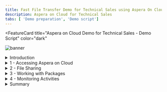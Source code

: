 ```yaml
---
title: Fast File Transfer Demo for Technical Sales using Aspera On Cloud
description: Aspera on Cloud for Technical Sales
tabs: [ 'Demo preparation', 'Demo script']
---
```


<FeatureCard
  title="Aspera on Cloud Demo for Technical Sales - Demo Script"
  color="dark"
  >

![banner](./images/banner-tech.jpg)

</FeatureCard>

<span id="place1"></span>

<details>
<summary>Introduction</summary>
<br/>
Hello everyone. Today we will demonstrate how Aspera on Cloud transfers, distributes, and synchronizes large files and data sets globally at maximum speed.
<br/><br/>
Today, businesses across industries are facing greater challenges moving large files and massive sets of data quickly and reliably between global sites and teams. Failing to meet these challenges can limit an organization’s ability to meet critical business imperatives that yield increased revenues, reduced costs, improved customer service, and new or improved business models.
<br/><br/>
Aspera FASP technology has the ability to move large amounts of data in a variety of ways, including both file transfer and streaming.  Regardless of the size of data - megabytes, gigabytes, or terabytes, we can transfer it quickly, securely, and reliably around the world.  Our solutions integrate the latest security technologies, practices and auditing practices to keep your data safe.Today's demo will focus on file transfer.  We will demonstrate the use of our Software as a Service solution Aspera on Cloud to upload and download files to a repository and send packages of files to another party.
<br/><br/>
This demo shows a typical file transfer scenario between different users in a company. Here we will see how to transfer, distribute, and synchronize files and data sets globally at maximum speed. We will learn how to accelerate collaboration with teams around the world on big data and large files. At the same time, we will see how to monitor and control data transfers.
<br/><br/>
Let’s get started!

<br/><br/>

(Demo intro slides <a href="./files/Aspera for Sellers - Presentation.pptx" target="_blank" rel="noreferrer">here</a>)

<br/>


</details>

<details>
<summary>1 - Accessing Aspera on Cloud</summary>

<br/>

| **1.1** | **Accessing the Environment** |
| :--- | :--- |
| **Narration** | In this demo we are using Aspera on Cloud. Aspera on Cloud is IBM’s on-demand SaaS offering for global content transfer and exchange. The service enables organizations to move large files and data sets – securely and reliably – across on-premises and multi-cloud environments at unrivaled speed. Let’s see Aspera on Cloud in action. Let me begin by logging in.  |
| **Action** &nbsp; 1.1.1 | Open your Aspera on Cloud Demo organization URL. If you don't know your URL, open the <a href="https://ibmaspera.com/help/find-organizations" target="_blank">Welcome to IBM Aspera on Cloud page</a> and click on your organization on **Recently viewed organizations** (if you are not able to see your organization here, find your organization using your email address). <br/><br/> ![](images/access-env-1.png) |
| **Action** &nbsp; 1.1.2 | Click **Log in with IBMid**. (If necessary enter your IBMid and password)  <br/<br/> ![](images/access-env-2.png)|

<br/>

| **1.2** | **Welcome page** |
| :--- | :--- |
| **Narration** | Here we have our Aspera on Cloud organization. Using Aspera on Cloud, organizations can store and readily access files and folders in multiple cloud-based and on-premises storage systems. Sharing among users is as easy as browsing or dragging-and-dropping files – regardless of where the files are located – freeing collaboration from traditional boundaries among colleagues in both local and remote locations. <br/><br/> When we login the first time, we see the list of applications we have access to. Aspera on Cloud include multiples applications: Files to manage and share files and folders; Packages to send and download files; Activity to track usage and user activities; Automation to create automated tasks to simplify workflows and Admin to manage user and configure server settings. Users will only see and access applications that they have permission to use. <br/><br/> In this page, we can define a default app to open by default when we access or Aspera on Cloud organization. Let’s start using Files. |
| **Action** &nbsp; 1.2.1 | Describe and show all apps (don't click). <br/><br/> ![](images/welcome-1.png) |
| **Action** &nbsp; 1.2.2 | Show how to make an app default (don't click). <br/><br/> ![](images/welcome-2.png) |
| **Action** &nbsp; 1.2.3 | Open **Files**. <br/><br/> ![](images/welcome-3.png) |

<br/>

**[Go to top](#place1)**

</details>

<details>

<summary>2 - File Sharing</summary>

<br/>

| **2.1** | **Create Folder** |
| :--- | :--- |
| **Narration** | Here we are in Marketing workspace. But what is a workspace? The workspace is a collection of Aspera on Cloud users working together—on a project perhaps, or in a department or division. Users in a given workspace can freely collaborate with other members of the same workspace. <br/><br/> The workspace name displays in the upper left corner, immediately below the app name (in this case: Files).  You may be a member of more than one workspace. You may have different permissions and access in one workspace than you do in another. <br/><br/> As a workspace member in the Files app, you have access to a collection of folders shared with you by your administrator and by other members of your workspace. When others share a folder, they may share it with you only, or they may share it with multiple people. Your collection of folders may be very different than the collection of another user in the same workspace, though you may share some of the same folders. <br/><br/> Right now, we don’t have any folders in our Workspace. Let’s create the first one. |
| **Action** &nbsp; 2.1.1 | Describe and show the Marketing Workspace (don't click). <br/><br/>  ![](images/folder-1.png) |
| **Action** &nbsp; 2.1.2 | Click **New** (A), then click **Create folder** (B). <br/><br/>  ![](images/folder-2.png) |
| **Action** &nbsp; 2.1.3 | Enter **Campaigns** as your folder name (A) and click **Create** (B). <br/><br/>  ![](images/folder-3.png) |
<br/>

| **2.2** | **Upload File** |
| :--- | :--- |
| **Narration** | Files app members with proper permission can upload files and folders from any accessible source to the app. Once the file or folder is uploaded, that user can share it with others. Until the file or folder is shared, it is visible and accessible only to the user who uploaded it. As part of Marketing team, we need to share a 200MB campaign media file with other members. Let’s see how easy and quick to do it using Aspera. |
| **Action** &nbsp; 2.2.1 | Open **Campaigns** folder. <br/><br/>  ![](images/uploadfile-1.png) |
| **Action** &nbsp; 2.2.2 | Click **New** (A) and click **Upload file** (B). <br/><br/>  ![](images/uploadfile-2.png) |
| **Action** &nbsp; 2.2.3 | If Aspera Connect request permission to access your computer, click **Yes**. <br/><br/>  ![](images/uploadfile-3.png) |
| **Action** &nbsp; 2.2.4 | Feel free to select a file based in your network bandwith. If you have a good network, select a large file, for example 200 MB. <br/><br/>  ![](images/uploadfile-4.png) |
<br/>

| **2.3** | **File Transfer** |
| :--- | :--- |
| **Narration** | Aspera on Cloud uses IBM Aspera’s FASP protocol, which overcomes the limitations of other file-transfer technologies. By moving large data sets at maximum speed, reliably and securely – regardless of network conditions, physical distance between sites, and file size, type, or number – Aspera technology enables a new world of collaboration, sharing, and content delivery. Let’s see here, how fast is to transfer this large file. |
| **Action** &nbsp; 2.3.1 | Click on **Transfer Activity** button. <br/><br/>  ![](images/transfer-1.png) |
| **Action** &nbsp; 2.3.2 | Show the **Transfer Activity details**. <br/><br/>  ![](images/transfer-2.png) |
| **Action** &nbsp; 2.3.3 | Close the **Transfer Activity dialog**. <br/><br/>  ![](images/transfer-3.png) |
<br/>

| **2.4** | **Share with collaborators** |
| :--- | :--- |
| **Narration** | From the Files app we can easily Download, Move, Copy, Favorite, Send in package, and for some files we are able to Preview (for example PDFs, videos and images).  Now, let’s see how to share a folder. Let’s go back to our All Files view. <br/><br/> Sharing folders using the Aspera on Cloud Files app is like collaborating using a shared file repository. Each user has access to certain folders in the repo, with specific permissions to each folder. Files app users can share their folders with others, assigning content permissions to each recipient. Keep in mind that if you upload to your Files app, no one sees your folder until you share it with them. Let’s share our folder, by clicking on context menu and select Share. <br/><br/> In share dialog we can share with a member. We just need to enter the member’s email id. Another possibility is to enter a Workspace name to share with all workspace members. After that, we just need to define the Permissions. Behind the scenes, the user will receive an email about the Share event. Great! our folder is accessible for all members of the Workspace. Later in this demo we will see how to add users in your workspace. |
| **Action** &nbsp; 2.4.1 | Select the **200 MB file checkbox** (A). Show the actions available (B). Click **Cancel** (C).  <br/><br/>  ![](images/sharefolder-1.png) |
| **Action** &nbsp; 2.4.2 | On breadcrumbs, click on **All files** link. <br/><br/>  ![](images/sharefolder-2.png) |
| **Action** &nbsp; 2.4.3 | Click on **Menu** (A) and click **Share** (B). <br/><br/>  ![](images/sharefolder-3.png) |
| **Action** &nbsp; 2.4.4 | In the *Add collaborators* field, enter **Marketing Workspace** (A), show the different type of *Permissions* but keep **Edit** (B), then click **Add** (C). <br/><br/>  ![](images/sharefolder-4.png) |
<br/>

**[Go to top](#place1)**

</details>

<details>

<summary>3 - Working with Packages</summary>

<br/>

| **3.1** | **Sending Files** |
| :--- | :--- |
| **Narration** | So far we explored the basic functions about File app, now let’s explore the Package app! In the Packages app, a package is a collection of digital assets (files, folders, video, images, etc.) that you gather to send to one or more individuals or user groups, or to an Aspera on Cloud shared inbox. <br/><br/> Sending files and folders using the Aspera on Cloud Packages app is very much like sending an email with attachments. Senders use a simple form to address recipients and attach content. Recipients receive a copy of the content and can download it to use however they want. <br/><br/> Here, we can select files from your local machine or select a file from the Files app. And we can easily add a password protection layer. |
| **Action** &nbsp; 3.1.1 |  Click on **App switcher** button (A) and select **Packages** (B). <br/><br/> ![](images/sendfile-1.png)  |
| **Action** &nbsp; 3.1.2 |  Click **Send files** button. <br/><br/> ![](images/sendfile-2.png)  |
| **Action** &nbsp; 3.1.3 |  Enter an **external user email** in *To* field (A), enter a Title (e.g.: **Summer Campaign**) (B), click **Add files** (C) and select **Files** (D).  <br/><br/> ![](images/sendfile-3.png)  |
| **Action** &nbsp; 3.1.4 |  Go ahead and select a file from your local machine. <br/><br/> ![](images/sendfile-4.png)  |
| **Action** &nbsp; 3.1.5 |  Now click **Add Files** (A) again and now select **Upload from Files** (B). <br/><br/> ![](images/sendfile-5.png)  |
| **Action** &nbsp; 3.1.6 |  Open the **Campaigns** folder (A), select the campaign **file** (B) and click **Add** (C). <br/><br/> ![](images/sendfile-6.png)  |
| **Action** &nbsp; 3.1.7 |  Now click **Send**.  <br/><br/> ![](images/sendfile-7.png)  |
| **Action** &nbsp; 3.1.8 |  Open the **Transfer activity dialog**  (A) to show the **files transfer** (B). <br/><br/> ![](images/sendfile-8.png)  |
<br/>

| **3.2** | **Downloading a Package** |
| :--- | :--- |
| **Narration**  | Let’s see how an external user receives a package. Now, we are an external user (for example: a designer from an external Marketing agency). The designer has received an email notifying about them about the new package. <br/><br/> Great! Without any previous registration the user can download one or more files. Notice that a password was not requested. That’s because we didn’t configure it in the last step, it’s optional. Isn’t it easy? |
| **Action** &nbsp; 3.2.1 | Open external user email. Open the Aspera on Cloud email. Click on **Open IBM Aspera on Cloud**. <br/><br/> ![](images/downloadpkg-1.png)  |
| **Action** &nbsp; 3.2.2 | You are welcome to download one or more files and show how fast is the download using Aspera on Cloud. <br/><br/> ![](images/downloadpkg-2.png)  |
<br/>

| **3.3** | **Creating a Submission Link** |
| :--- | :--- |
| **Narration**  | When we need to ask another person to send us files and folders, we can send a submission link. A submission link is a feature of the Packages app. Let’s see how to manage submission links. <br/><br/> When we send a submission link, Aspera on Cloud sends an email notification to our recipients. The notification includes the submission link, which allows them to send us a digital package using Aspera’s high-speed transfer technology, whether or not they have an Aspera account. |
| **Action** &nbsp; 3.3.1 | If necessary, close the *Transfer activity dialog*. <br/><br/> ![](images/mng-sub-link-1.png)  |
| **Action** &nbsp; 3.3.2 | Click **Manage submission links**. <br/><br/> ![](images/mng-sub-link-2.png)  |
| **Action** &nbsp; 3.3.3 | On the Manage links page, click **New link**. <br/><br/> ![](images/mng-sub-link-3.png)  |
| **Action** &nbsp; 3.3.4 | Click **Send** button. <br/><br/> ![](images/mng-sub-link-4.png)  |
| **Action** &nbsp; 3.3.5 | On the *Send link* field, enter the **external user email** (A). On the *Message* field, type any message (B). Then click **Send** (C). <br/><br/> ![](images/mng-sub-link-5.png)  |
<br/>

| **3.4** | **Sending Files with a Submission Link** |
| :--- | :--- |
| **Narration**  | Now, let’s play the role of the external Marketing Designer. When a recipient clicks the submission link in the email notification, Aspera presents a sending portal that allows the user to collect the files and folders we asked for and send them to us in a digital package. The recipient of our invitation can send any number of packages until the link expires or until we revoke the link. |
| **Action** &nbsp; 3.4.1 | Log in back to the external user email. And check the new email from Aspera On Cloud. Click on **Open IBM Aspera on Cloud** button. <br/><br/> ![](images/mng-sub-link-6.png)  |
| **Action** &nbsp; 3.4.2 | In the *Send files* form, enter the **Designer's name** (A), enter the **external user email** (B), enter a title: **Campaign Logos** (C), include one or more files (D). Click **Send** (E). <br/><br/> ![](images/mng-sub-link-7.png) <br/><br/> ![](images/mng-sub-link-8.png) |
<br/>

| **3.5** | **Receiving Files with a Submission Link** |
| :--- | :--- |
| **Narration**  | Back as the marketing employee, the file we requested appears in My inbox. &nbsp; &nbsp; &nbsp; &nbsp; &nbsp; &nbsp; &nbsp; &nbsp; &nbsp; &nbsp; &nbsp; &nbsp; &nbsp; &nbsp; &nbsp; &nbsp; &nbsp; &nbsp; &nbsp; &nbsp; &nbsp; &nbsp; &nbsp; &nbsp; &nbsp; &nbsp; &nbsp; &nbsp; &nbsp; &nbsp; &nbsp; &nbsp; &nbsp; &nbsp; &nbsp; &nbsp; &nbsp; &nbsp; &nbsp; &nbsp; &nbsp; &nbsp; &nbsp; &nbsp; &nbsp; &nbsp; &nbsp; &nbsp; &nbsp; &nbsp; &nbsp; &nbsp; &nbsp; &nbsp; &nbsp; &nbsp; &nbsp; &nbsp; &nbsp; &nbsp; &nbsp; &nbsp; &nbsp; &nbsp; &nbsp; &nbsp; &nbsp; &nbsp; &nbsp; &nbsp; &nbsp; &nbsp; &nbsp; &nbsp; &nbsp; &nbsp; &nbsp; &nbsp; &nbsp; &nbsp; &nbsp; &nbsp; &nbsp; &nbsp; |
| **Action** &nbsp; 3.5.1 | Back to Marketing employee's browser, click on **My inbox**. &nbsp; &nbsp; &nbsp; &nbsp; &nbsp; &nbsp; &nbsp; &nbsp; &nbsp; &nbsp; &nbsp; &nbsp; &nbsp; &nbsp; &nbsp; &nbsp; &nbsp; &nbsp; &nbsp; &nbsp; &nbsp; &nbsp; &nbsp; &nbsp; &nbsp; &nbsp; &nbsp; &nbsp; &nbsp; &nbsp; &nbsp; &nbsp; &nbsp; &nbsp; &nbsp; &nbsp; &nbsp; &nbsp; &nbsp; &nbsp; &nbsp; &nbsp;  &nbsp; &nbsp; &nbsp; &nbsp; &nbsp; &nbsp; &nbsp; &nbsp; &nbsp; &nbsp; &nbsp; &nbsp; &nbsp; &nbsp; &nbsp; &nbsp; &nbsp; &nbsp; &nbsp; &nbsp; &nbsp; &nbsp; &nbsp; &nbsp; &nbsp; &nbsp; &nbsp; &nbsp; &nbsp; &nbsp; &nbsp; &nbsp; &nbsp; &nbsp; &nbsp; &nbsp; &nbsp; &nbsp; &nbsp; &nbsp; &nbsp; &nbsp; <br/><br/> ![](images/mng-sub-link-9.png)  |
| **Action** &nbsp; 3.5.2 | Open the new package (A). And show the files in this package (B).<br/><br/> ![](images/mng-sub-link-10.png)  |
| **Action** &nbsp; 3.5.3 | When ready, **close** the package dialog.<br/><br/> ![](images/mng-sub-link-11.png)  |
<br/>

| **3.6** | **Creating a Shared Inbox** |
| :--- | :--- |
| **Narration**  | Now, let’s check the Shared Inbox concept. A shared inbox is an optional workspace feature similar to a drop box: we can send content directly and simultaneously to all members of the shared inbox without having to address it to particular users or user groups. Let’s create one shared inbox! <br/><br/> Initially we need to enter basic information, for example, a name. Now, we can define more details for this shared inbox. For example, add members, manage links, define settings and email notifications. <br/><br/> As a workspace manager, we can configure metadata fields. When present, these fields allow senders to apply metadata tags to packages they send to a shared inbox; these tags provide information about the package contents without requiring the recipient to open the package. The metadata also allows shared inbox members to search and sort packages easily. If any metadata data fields are required, we cannot send the package without addressing the required field. <br/><br/> Let’s add two metadata fields in our A/B Testing inbox. First a Date-time field to inform the Test Date, and second a Dropdown menu to select the Test Campaign. |
| **Action** &nbsp; 3.6.1 | Click on **Manage shared inboxes**. <br/><br/> ![](images/shared-inbox-1.png)  |
| **Action** &nbsp; 3.6.2 | Click **Create new**. <br/><br/> ![](images/shared-inbox-2.png) |
| **Action** &nbsp; 3.6.3 | Enter a *Name* for your shared inbox (e.g.: **A/B Testing**) (A) and click **Save** (B).<br/><br/> ![](images/shared-inbox-3.png) |
| **Action** &nbsp; 3.6.4 | Show the **Members** tab.<br/><br/> ![](images/shared-inbox-4.png) |
| **Action** &nbsp; 3.6.5 | Show the **Manage links** tab.<br/><br/> ![](images/shared-inbox-5.png) |
| **Action** &nbsp; 3.6.6 | Show the **Settings** tab.<br/><br/> ![](images/shared-inbox-6.png) |
| **Action** &nbsp; 3.6.7 | Open **Metadata** tab (A) and click **Add field** (B).<br/><br/> ![](images/shared-inbox-7.png) |
| **Action** &nbsp; 3.6.8 | Define the metadata as **Date-time** Type (A), **Test Date** as *Label* (B), and *Required* as **On** (C). Click **Save** (D).<br/><br/> ![](images/shared-inbox-8.png) |
| **Action** &nbsp; 3.6.9 | Click **Add field** button again.<br/><br/> ![](images/shared-inbox-9.png) |
| **Action** &nbsp; 3.6.10 | Now, define the metadata as **Dropdown menu** *Type* (A), enter **Campaign** as *Label* (B), click *four* times on **Add Option** button (C) to add the options: **Spring, Summer, Fall and Winter** (D). Click **Save** (E).<br/><br/> ![](images/shared-inbox-10.png) |
| **Action** &nbsp; 3.6.11 | Click **Save**. <br/><br/> ![](images/shared-inbox-11.png) |
<br/>

| **3.7** | **Submitting a Package to a Shared Inbox** |
| :--- | :--- |
| **Narration**  | Let’s test it! To do this we need to send files to our A/B Testing shared inbox. Enter the basic package information, next enter the specific package metadata for our A/B Testing shared inbox. <br/><br/> Now all members of our Shared inbox will receive a notification about the new package. We can check it by accessing our A/B Testing. From here we can explore each package with all the assets and metadata. |
| **Action** &nbsp; 3.7.1 | Click **Send files**.<br/><br/> ![](images/shared-inbox-12.png)  |
| **Action** &nbsp; 3.7.2 | Click on To field and select **Shared Inbox: A/B Testing** (A), enter **B2B Site A/B Testing** as *Title* (B), click **Add files** (C), include some files from your machine (D) and click **Next** (E). <br/><br/> ![](images/shared-inbox-13.png)  |
| **Action** &nbsp; 3.7.3 | Enter a *Test Date* (A) and select **Summer** as *Campaign* (B). Click **Send** (C).<br/><br/> ![](images/shared-inbox-14.png)  |
| **Action** &nbsp; 3.7.4 | Open the **A/B Testing** inbox. <br/><br/> ![](images/shared-inbox-15.png)  |
| **Action** &nbsp; 3.7.5 | Click to open the **B2B Site A/B Testing** package (A). On the **Assets** tab (B), you can show the file shared with all inbox members (C).<br/><br/> ![](images/shared-inbox-16.png)  |
| **Action** &nbsp; 3.7.6 | Open the **Metadata** tab (A), to show the package metadata (B). <br/><br/> ![](images/shared-inbox-17.png)  |
| **Action** &nbsp; 3.7.7 | **Close** the Package dialog.<br/><br/> ![](images/shared-inbox-18.png)  |
<br/>

**[Go to top](#place1)**

</details>

<details>

<summary>4 - Monitoring Activities</summary>

<br/>

| **4.1** | **Transfer Activity** |
| :--- | :--- |
| **Narration** | Let’s explore the monitoring capabilities of Aspera on Cloud. The Activity app shows app events and the performance, history, and usage for file transfers. Activity’s responsive engine streams log data to the web application, generating interactive visualizations of real-time and historical data. <br/><br/> Let’s explore the first capability: Transfer activity. Here we can view historic and live transfer activity based on filters. <br/><br/> This page displays real-time and historical transfer data for the organization. It includes context for a given transfer, such as the time of the transfer and whether it completed or failed. We can also review performance data for the resources (workspaces, nodes, and users) associated with your workspace. This can help us identify issues in the system; for example, an inactive server may need to be evaluated for connectivity issues. <br/><br/> And we can easily export the data into a .CSV file and use in any other Data Visualization tool. |
| **Action** &nbsp; 4.1.1 | Open the **App switcher** menu (A) and select **Activity** (B). <br/><br/> ![](images/transfer-activity-1.png)  |
| **Action** &nbsp; 4.1.2 | On the **Transfer activity** page (A), change the filter to show more data (B). Show the information on top of the page (C). <br/><br/> ![](images/transfer-activity-2.png) |
| **Action** &nbsp; 4.1.3 | Scroll down the page, and show the information on bottom of the page. <br/><br/> ![](images/transfer-activity-3.png) |
| **Action** &nbsp; 4.1.4 | Click **Export**. <br/><br/> ![](images/transfer-activity-4.png) |
| **Action** &nbsp; 4.1.5 | Keep the default name (A) and click **Export** (B). You are welcome to show the downloaded CSV file. <br/><br/> ![](images/transfer-activity-5.png) |
<br/>

| **4.2** | **Volume Usage** |
| :--- | :--- |
| **Narration** | Exploring some more, let’s take a look at the second capability of the Activity app: Volume Usage. <br/><br/> Use the Volume usage page to monitor transfer volume for our entire organization or filtered by each component of the transfer system: entitlements, nodes, access keys, workspaces, and users. We can zoom in to data based on configurable time spans. <br/><br/> The graph displays aggregate volume data for a selected time period. The graph is interactive. We can hover over any bar on the graph to see upload and download values for that point in time. |
| **Action** &nbsp; 4.2.1 | Click on **Volume usage**. <br/><br/> ![](images/volume-usage-1.png)  |
| **Action** &nbsp; 4.2.2 | Hover over any bar on the graph to see upload and download values for that point in time. <br/><br/> ![](images/volume-usage-2.png)  |
<br/>

| **4.3** | **File Access** |
| :--- | :--- |
| **Narration** | Let’s see the File Access capability. The File access page displays file accesses by user name or file name. <br/><br/> For example, here we can see all file permissions assigned to our current user. We can use the pagination buttons to check all files. <br/><br/> Another possibility is to use the search field to check the users who have permissions to a specific file. Let’s try it with Campaigns files. <br/><br/> Here we can see the users and the permissions that they have in this file. In this case, it is only one user. |
| **Action** &nbsp; 4.3.1 | Click on **File access**. <br/><br/> ![](images/fileaccess-1.png) |
| **Action** &nbsp; 4.3.2 | By default, the first view of File access page will show all the file permissions assigned to the current user (A), maybe it is necessary to use next page button to find a useful file (B). <br/><br/> ![](images/fileaccess-2.png) |
| **Action** &nbsp; 4.3.3 | On the search field, enter **Campaigns** as the file name (A) and select one of the file that you see in the result dialog (B). <br/><br/> ![](images/fileaccess-3.png) |
| **Action** &nbsp; 4.3.4 | Show the user and permission in this specific file. <br/><br/> ![](images/fileaccess-4.png) |
<br/>

| **4.4** | **Application Events** |
| :--- | :--- |
| **Narration** | We arrived at the final capability to explore, the Application events page. <br/><br/> The Application events page displays data for all app events, filterable by event type (such as user login or file creation), and time. Here we can get insights into events throughout our Aspera on Cloud applications, for security and monitoring purposes. <br/><br/> We can monitor different types of events, some examples include: Log in, log out; workspace creation or deletion; packages sent, received or downloaded; File uploaded; Folder shared; or even when a User has left a shared folder. <br/><br/> We have arrived at the conclusion of our demonstration.  |
| **Action** &nbsp; 4.4.1 | Click on **Application events**. <br/><br/> ![](images/appevents-1.png) |
| **Action** &nbsp; 4.4.2 | Filter by specific **date**. <br/><br/> ![](images/appevents-2.png) |
| **Action** &nbsp; 4.4.3 | Show and filter by specific Event type (e.g.: **Sent a package**). <br/><br/> ![](images/appevents-3.png) |

<br/>

**[Go to top](#place1)**

</details>


<details>
<summary>Summary</summary>

<br/>
Let’s summarize what we’ve done today.

<br/><br/>

In the demo we: accessed the Aspera on Cloud environment and explored the capabilities; managed and shared files and folders; sent and downloaded packages; tracked usage and user activities.

<br/>

From a business perspective we used Aspera on Cloud to access and move data in a fast, secure, and reusable way, by liberating data locked away in multiple file sharing systems. With Aspera, we are able to improve customer satisfaction by providing easier access to data spread across multiple locations.

<br/>

Thank you for your time and attention.

<br/>

**[Go to top](#place1)**

</details>
